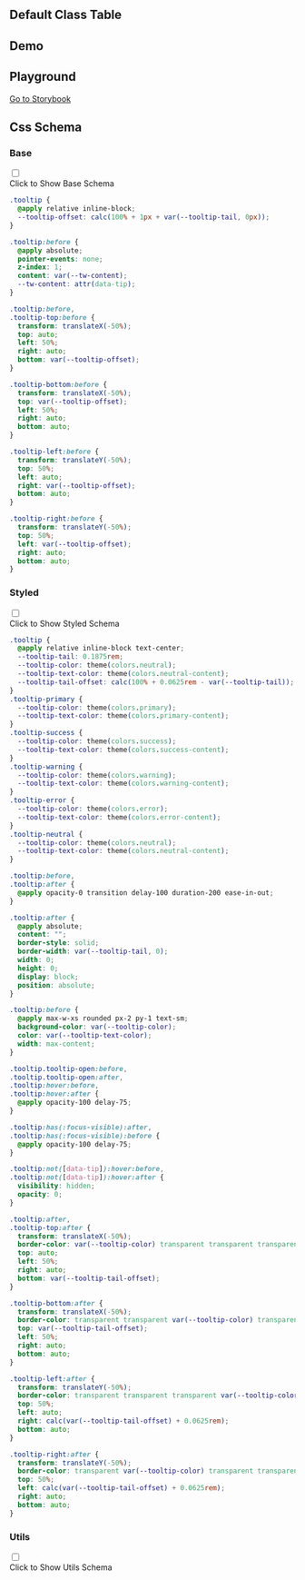 

## Default Class Table
  
<CssTable name="tooltip" />
  
## Demo
  
<Demo></Demo>

## Playground
  
[Go to Storybook](https://story.ui.icebreaker.top/?path=/docs/feedback-tooltip--docs)
  
## Css Schema


### Base

<div className="collapse">
<input type="checkbox" /> 
<div class="collapse-title px-0">
<span class="btn">Click to Show Base Schema</span>
</div>
<div class="collapse-content"> 

```css
.tooltip {
  @apply relative inline-block;
  --tooltip-offset: calc(100% + 1px + var(--tooltip-tail, 0px));
}

.tooltip:before {
  @apply absolute;
  pointer-events: none;
  z-index: 1;
  content: var(--tw-content);
  --tw-content: attr(data-tip);
}

.tooltip:before,
.tooltip-top:before {
  transform: translateX(-50%);
  top: auto;
  left: 50%;
  right: auto;
  bottom: var(--tooltip-offset);
}

.tooltip-bottom:before {
  transform: translateX(-50%);
  top: var(--tooltip-offset);
  left: 50%;
  right: auto;
  bottom: auto;
}

.tooltip-left:before {
  transform: translateY(-50%);
  top: 50%;
  left: auto;
  right: var(--tooltip-offset);
  bottom: auto;
}

.tooltip-right:before {
  transform: translateY(-50%);
  top: 50%;
  left: var(--tooltip-offset);
  right: auto;
  bottom: auto;
}

```

</div>
</div>



### Styled

<div className="collapse">
<input type="checkbox" /> 
<div class="collapse-title px-0">
<span class="btn">Click to Show Styled Schema</span>
</div>
<div class="collapse-content"> 

```css
.tooltip {
  @apply relative inline-block text-center;
  --tooltip-tail: 0.1875rem;
  --tooltip-color: theme(colors.neutral);
  --tooltip-text-color: theme(colors.neutral-content);
  --tooltip-tail-offset: calc(100% + 0.0625rem - var(--tooltip-tail));
}
.tooltip-primary {
  --tooltip-color: theme(colors.primary);
  --tooltip-text-color: theme(colors.primary-content);
}
.tooltip-success {
  --tooltip-color: theme(colors.success);
  --tooltip-text-color: theme(colors.success-content);
}
.tooltip-warning {
  --tooltip-color: theme(colors.warning);
  --tooltip-text-color: theme(colors.warning-content);
}
.tooltip-error {
  --tooltip-color: theme(colors.error);
  --tooltip-text-color: theme(colors.error-content);
}
.tooltip-neutral {
  --tooltip-color: theme(colors.neutral);
  --tooltip-text-color: theme(colors.neutral-content);
}

.tooltip:before,
.tooltip:after {
  @apply opacity-0 transition delay-100 duration-200 ease-in-out;
}

.tooltip:after {
  @apply absolute;
  content: "";
  border-style: solid;
  border-width: var(--tooltip-tail, 0);
  width: 0;
  height: 0;
  display: block;
  position: absolute;
}

.tooltip:before {
  @apply max-w-xs rounded px-2 py-1 text-sm;
  background-color: var(--tooltip-color);
  color: var(--tooltip-text-color);
  width: max-content;
}

.tooltip.tooltip-open:before,
.tooltip.tooltip-open:after,
.tooltip:hover:before,
.tooltip:hover:after {
  @apply opacity-100 delay-75;
}

.tooltip:has(:focus-visible):after,
.tooltip:has(:focus-visible):before {
  @apply opacity-100 delay-75;
}

.tooltip:not([data-tip]):hover:before,
.tooltip:not([data-tip]):hover:after {
  visibility: hidden;
  opacity: 0;
}

.tooltip:after,
.tooltip-top:after {
  transform: translateX(-50%);
  border-color: var(--tooltip-color) transparent transparent transparent;
  top: auto;
  left: 50%;
  right: auto;
  bottom: var(--tooltip-tail-offset);
}

.tooltip-bottom:after {
  transform: translateX(-50%);
  border-color: transparent transparent var(--tooltip-color) transparent;
  top: var(--tooltip-tail-offset);
  left: 50%;
  right: auto;
  bottom: auto;
}

.tooltip-left:after {
  transform: translateY(-50%);
  border-color: transparent transparent transparent var(--tooltip-color);
  top: 50%;
  left: auto;
  right: calc(var(--tooltip-tail-offset) + 0.0625rem);
  bottom: auto;
}

.tooltip-right:after {
  transform: translateY(-50%);
  border-color: transparent var(--tooltip-color) transparent transparent;
  top: 50%;
  left: calc(var(--tooltip-tail-offset) + 0.0625rem);
  right: auto;
  bottom: auto;
}

```

</div>
</div>



### Utils

<div className="collapse">
<input type="checkbox" /> 
<div class="collapse-title px-0">
<span class="btn">Click to Show Utils Schema</span>
</div>
<div class="collapse-content"> 

```css

```

</div>
</div>




